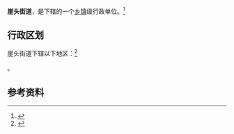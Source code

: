 {{中国乡级行政区|37/10/82/007/000}}

'''崖头街道'''，是{{PRC admin/fullname|37/10/82/007/000|3}}下辖的一个[[乡镇|乡镇]]级行政单位。<ref>{{PRC admin/ref sgc|{{PRC admin/parent|37/10/82/007/000}}}}</ref>

== 行政区划 ==

崖头街道下辖以下地区：<ref>{{PRC admin/ref sgc|37/10/82/007/000}}</ref>

{{PRC admin/children|37/10/82/007/000}}。

== 参考资料 ==

{{reflist}}

{{行政区划小作品}}
{{PRC admin/navcat|37/10/82/007/000}}